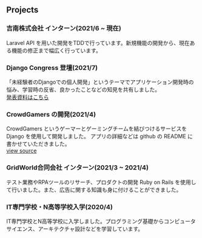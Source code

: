 ## Projects

### 吉南株式会社 インターン(2021/6 ~ 現在)

Laravel API を用いた開発をTDDで行っています。新規機能の開発から、現在ある機能の修正まで幅広く行っています。


### Django Congress 登壇(2021/7)

「未経験者のDjangoでの個人開発」というテーマでアプリケーション開発時の悩み、学習時の反省、良かったことなどの知見を共有しました。  
[発表資料はこちら]( https://speakerdeck.com/haruu_iq/wei-jing-yan-zhe-falsedjangodefalsege-ren-kai-fa)


### CrowdGamers の開発(2021/4)

CrowdGamers というゲーマーとゲーミングチームを結びつけるサービスを Django を使用して開発しました。
アプリの詳細などは github の README に書かせていただきました。  
[view source](https://github.com/haruu8/CrowdGamers)


### GridWorld合同会社 インターン(2021/3 ~ 2021/4)

テスト業務やRPAツールのリサーチ、プロダクトの開発 Ruby on Rails を使用して行いました。また、広告に関する知識も身に付けることができました。



### IT専門学校・N高等学校入学(2020/4)

IT専門学校とN高等学校に入学しました。プログラミング基礎からコンピュータサイエンス、アーキテクチャ設計などを学習しています。